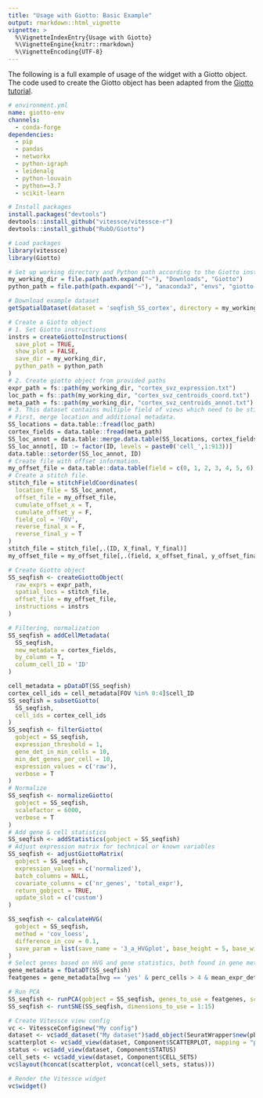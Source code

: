```yaml
---
title: "Usage with Giotto: Basic Example"
output: rmarkdown::html_vignette
vignette: >
  %\VignetteIndexEntry{Usage with Giotto}
  %\VignetteEngine{knitr::rmarkdown}
  %\VignetteEncoding{UTF-8}
---
```


The following is a full example of usage of the widget with a Giotto object.
The code used to create the Giotto object has been adapted from the [Giotto tutorial](http://spatialgiotto.rc.fas.harvard.edu/giotto.seqfish.html).

```yml
# environment.yml
name: giotto-env
channels:
  - conda-forge
dependencies:
  - pip
  - pandas
  - networkx
  - python-igraph
  - leidenalg
  - python-louvain
  - python==3.7
  - scikit-learn
```

```r
# Install packages
install.packages("devtools")
devtools::install_github("vitessce/vitessce-r")
devtools::install_github("RubD/Giotto")

# Load packages
library(vitessce)
library(Giotto)

# Set up working directory and Python path according to the Giotto instructions
my_working_dir = file.path(path.expand("~"), "Downloads", "Giotto")
python_path = file.path(path.expand("~"), "anaconda3", "envs", "giotto-env", "bin", "python")

# Download example dataset
getSpatialDataset(dataset = 'seqfish_SS_cortex', directory = my_working_dir, method = 'wget')

# Create a Giotto object
# 1. Set Giotto instructions
instrs = createGiottoInstructions(
  save_plot = TRUE,
  show_plot = FALSE,
  save_dir = my_working_dir,
  python_path = python_path
)
# 2. Create giotto object from provided paths
expr_path = fs::path(my_working_dir, "cortex_svz_expression.txt")
loc_path = fs::path(my_working_dir, "cortex_svz_centroids_coord.txt")
meta_path = fs::path(my_working_dir, "cortex_svz_centroids_annot.txt")
# 3. This dataset contains multiple field of views which need to be stitched together
# First, merge location and additional metadata.
SS_locations = data.table::fread(loc_path)
cortex_fields = data.table::fread(meta_path)
SS_loc_annot = data.table::merge.data.table(SS_locations, cortex_fields, by = 'ID')
SS_loc_annot[, ID := factor(ID, levels = paste0('cell_',1:913))]
data.table::setorder(SS_loc_annot, ID)
# Create file with offset information.
my_offset_file = data.table::data.table(field = c(0, 1, 2, 3, 4, 5, 6), x_offset = c(0, 1654.97, 1750.75, 1674.35, 675.5, 2048, 675), y_offset = c(0, 0, 0, 0, -1438.02, -1438.02, 0))
# Create a stitch file.
stitch_file = stitchFieldCoordinates(
  location_file = SS_loc_annot,
  offset_file = my_offset_file,
  cumulate_offset_x = T,
  cumulate_offset_y = F,
  field_col = 'FOV',
  reverse_final_x = F,
  reverse_final_y = T
)
stitch_file = stitch_file[,.(ID, X_final, Y_final)]
my_offset_file = my_offset_file[,.(field, x_offset_final, y_offset_final)]

# Create Giotto object
SS_seqfish <- createGiottoObject(
  raw_exprs = expr_path,
  spatial_locs = stitch_file,
  offset_file = my_offset_file,
  instructions = instrs
)

# Filtering, normalization
SS_seqfish = addCellMetadata(
  SS_seqfish,
  new_metadata = cortex_fields,
  by_column = T,
  column_cell_ID = 'ID'
)

cell_metadata = pDataDT(SS_seqfish)
cortex_cell_ids = cell_metadata[FOV %in% 0:4]$cell_ID
SS_seqfish = subsetGiotto(
  SS_seqfish,
  cell_ids = cortex_cell_ids
)
SS_seqfish <- filterGiotto(
  gobject = SS_seqfish,
  expression_threshold = 1,
  gene_det_in_min_cells = 10,
  min_det_genes_per_cell = 10,
  expression_values = c('raw'),
  verbose = T
)
# Normalize
SS_seqfish <- normalizeGiotto(
  gobject = SS_seqfish,
  scalefactor = 6000,
  verbose = T
)
# Add gene & cell statistics
SS_seqfish <- addStatistics(gobject = SS_seqfish)
# Adjust expression matrix for technical or known variables
SS_seqfish <- adjustGiottoMatrix(
  gobject = SS_seqfish,
  expression_values = c('normalized'),
  batch_columns = NULL,
  covariate_columns = c('nr_genes', 'total_expr'),
  return_gobject = TRUE,
  update_slot = c('custom')
)

SS_seqfish <- calculateHVG(
  gobject = SS_seqfish,
  method = 'cov_loess',
  difference_in_cov = 0.1,
  save_param = list(save_name = '3_a_HVGplot', base_height = 5, base_width = 5)
)
# Select genes based on HVG and gene statistics, both found in gene metadata
gene_metadata = fDataDT(SS_seqfish)
featgenes = gene_metadata[hvg == 'yes' & perc_cells > 4 & mean_expr_det > 0.5]$gene_ID

# Run PCA
SS_seqfish <- runPCA(gobject = SS_seqfish, genes_to_use = featgenes, scale_unit = F, center = T)
SS_seqfish <- runtSNE(SS_seqfish, dimensions_to_use = 1:15)

# Create Vitessce view config
vc <- VitessceConfig$new("My config")
dataset <- vc$add_dataset("My dataset")$add_object(SeuratWrapper$new(pbmc, cell_set_meta_names = list("seurat_clusters")))
scatterplot <- vc$add_view(dataset, Component$SCATTERPLOT, mapping = "pca")
status <- vc$add_view(dataset, Component$STATUS)
cell_sets <- vc$add_view(dataset, Component$CELL_SETS)
vc$layout(hconcat(scatterplot, vconcat(cell_sets, status)))

# Render the Vitessce widget
vc$widget()
```



